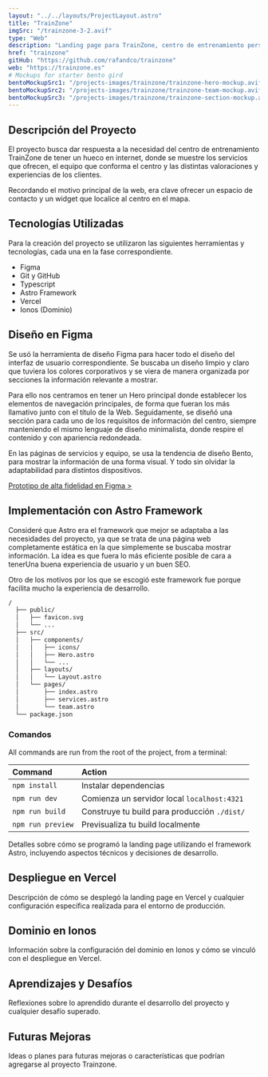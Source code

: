 ```yaml
---
layout: "../../layouts/ProjectLayout.astro"
title: "TrainZone"
imgSrc: "/trainzone-3-2.avif"
type: "Web"
description: "Landing page para TrainZone, centro de entrenamiento personal. Web realizada en Astro debido a que su objetivo principal es mostrar información y reducir al máximo los tiempos de carga"
href: "trainzone"
gitHub: "https://github.com/rafandco/trainzone"
web: "https://trainzone.es"
# Mockups for starter bento gird
bentoMockupSrc1: "/projects-images/trainzone/trainzone-hero-mockup.avif"
bentoMockupSrc2: "/projects-images/trainzone/trainzone-team-mockup.avif"
bentoMockupSrc3: "/projects-images/trainzone/trainzone-section-mockup.avif"
---
```


## Descripción del Proyecto

El proyecto busca dar respuesta a la necesidad del centro de entrenamiento TrainZone de tener un hueco en internet, donde se muestre los servicios que ofrecen, el equipo que conforma el centro y las distintas valoraciones y experiencias de los clientes.

Recordando el motivo principal de la web, era clave ofrecer un espacio de contacto y un widget que localice al centro en el mapa.

## Tecnologías Utilizadas

Para la creación del proyecto se utilizaron las siguientes herramientas y tecnologías, cada una en la fase correspondiente.

- Figma
- Git y GitHub
- Typescript
- Astro Framework
- Vercel
- Ionos (Dominio)

## Diseño en Figma

Se usó la herramienta de diseño Figma para hacer todo el diseño del interfaz de usuario correspondiente. Se buscaba un diseño limpio y claro que tuviera los colores corporativos y se viera de manera organizada por secciones la información relevante a mostrar.

Para ello nos centramos en tener un Hero principal donde establecer los elementos de navegación principales, de forma que fueran los más llamativo junto con el título de la Web. Seguidamente, se diseñó una sección para cada uno de los requisitos de información del centro, siempre manteniendo el mismo lenguaje de diseño minimalista, donde respire el contenido y con apariencia redondeada.

En las páginas de servicios y equipo, se usa la tendencia de diseño Bento, para mostrar la información de una forma visual. Y todo sin olvidar la adaptabilidad para distintos dispositivos.

[Prototipo de alta fidelidad en Figma >](https://www.figma.com/file/zsKnK0DEcB6BxOKwOK05aN/TrainZone?type=design&node-id=0%3A1&mode=design&t=ajzu1caT4KjcIpAo-1)

## Implementación con Astro Framework

Consideré que Astro era el framework que mejor se adaptaba a las necesidades del proyecto, ya que se trata de una página web completamente estática en la que simplemente se buscaba mostrar información. La idea es que fuera lo más eficiente posible de cara a tenerUna buena experiencia de usuario y un buen SEO.

Otro de los motivos por los que se escogió este framework fue porque facilita mucho la experiencia de desarrollo.

```bash
/
  ├── public/
  │   ├── favicon.svg
  │   └── ...
  ├── src/
  │   ├── components/
  │   │   ├── icons/
  │   │   ├── Hero.astro
  │   │   └── ...
  │   ├── layouts/
  │   │   └── Layout.astro
  │   └── pages/
  │       ├── index.astro
  │       ├── services.astro
  │       └── team.astro
  └── package.json
```

### Comandos

All commands are run from the root of the project, from a terminal:

| Command           | Action                                       |
| :---------------- | :------------------------------------------- |
| `npm install`     | Instalar dependencias                        |
| `npm run dev`     | Comienza un servidor local `localhost:4321`  |
| `npm run build`   | Construye tu build para producción `./dist/` |
| `npm run preview` | Previsualiza tu build localmente             |

Detalles sobre cómo se programó la landing page utilizando el framework Astro, incluyendo aspectos técnicos y decisiones de desarrollo.

## Despliegue en Vercel

Descripción de cómo se desplegó la landing page en Vercel y cualquier configuración específica realizada para el entorno de producción.

## Dominio en Ionos

Información sobre la configuración del dominio en Ionos y cómo se vinculó con el despliegue en Vercel.

## Aprendizajes y Desafíos

Reflexiones sobre lo aprendido durante el desarrollo del proyecto y cualquier desafío superado.

## Futuras Mejoras

Ideas o planes para futuras mejoras o características que podrían agregarse al proyecto Trainzone.
